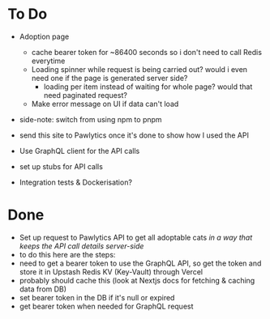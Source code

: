 # To Do

- Adoption page

    - cache bearer token for ~86400 seconds so i don't need to call Redis everytime
    - Loading spinner while request is being carried out? would i even need one if the page is generated server side?
        - loading per item instead of waiting for whole page? would that need paginated request?
    - Make error message on UI if data can't load

- side-note: switch from using npm to pnpm

- send this site to Pawlytics once it's done to show how I used the API

- Use GraphQL client for the API calls
- set up stubs for API calls
- Integration tests & Dockerisation?

# Done

- Set up request to Pawlytics API to get all adoptable cats _in a way that keeps the API call details server-side_
- to do this here are the steps:
- need to get a bearer token to use the GraphQL API, so get the token and store it in Upstash Redis KV
  (Key-Vault) through Vercel
- probably should cache this (look at Nextjs docs for fetching & caching data from DB)
- set bearer token in the DB if it's null or expired
- get bearer token when needed for GraphQL request
